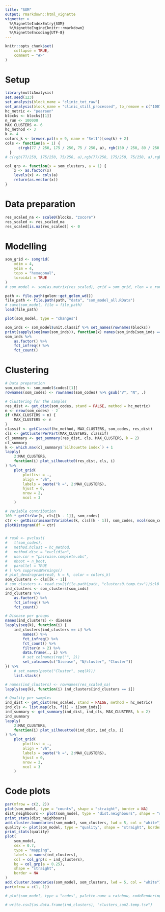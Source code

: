 ```yaml
---
title: "SOM"
output: rmarkdown::html_vignette
vignette: >
  %\VignetteIndexEntry{SOM}
  %\VignetteEngine{knitr::rmarkdown}
  %\VignetteEncoding{UTF-8}
---
```


```r
knitr::opts_chunk$set(
    collapse = TRUE,
    comment = "#>"
)
```

# Setup
```r
library(multiAnalysis)
set.seed(123)
set_analysis(block_name = "clinic_tot_raw")
set_analysis(block_name = "clinic_still_processed", to_remove = c("1007", "1014"))
hc_metric <- "pearson"
blocks <- blocks[[1]]
n_run <- 100000
MAX_CLUSTERS <- 6
hc_method <- 3
k <- 4
colors_k <- brewer.pal(n = 9, name = "Set1")[seq(k) + 2]
cols <- function(a = 1) {
      c(rgb(77 / 250, 175 / 250, 75 / 250, a), rgb(150 / 250, 80 / 250, 150 / 250, a), rgb(1, 40 / 250, 45 / 250, a), rgb(1, 0.5, 0, a), rgb(0 / 250, 120 / 250, 180 / 250, a))
  }
# c(rgb(77/250, 175/250, 75/250, a),rgb(77/250, 175/250, 75/250, a),rgb(150/250, 80/250, 150/250, a), rgb(150/250, 80/250, 150/250, a)) #, rgb(1, 40/250, 45/250, a), rgb(1, 0.5, 0, a), rgb(0/250, 120/250, 180/250, a))

col_grp <- function(x = som_clusters, a = 1) {
    x <- as.factor(x)
    levels(x) <- cols(a)
    return(as.vector(x))
}
```

# Data preparation
```r
res_scaled_na <- scale0(blocks, "zscore")
res_scaled <- res_scaled_na
res_scaled[is.na(res_scaled)] <- 0
```

# Modelling
```r
som_grid <- somgrid(
    xdim = 4,
    ydim = 4,
    topo = "hexagonal",
    toroidal = TRUE
)
# som_model <- som(as.matrix(res_scaled), grid = som_grid, rlen = n_run)

path <- file.path(golem::get_golem_wd())
file_path <- file.path(path, "data", "som_model_all.RData")
# save(som_model, file = file_path)
load(file_path)

plot(som_model, type = "changes")

som_inds <- som_model$unit.classif %>% set_names(rownames(blocks))
print(sapply(seq(max(som_inds)), function(x) names(som_inds[som_inds == x])))
som_inds %>%
    as.factor() %>%
    fct_infreq() %>%
    fct_count()
```

# Clustering
```r
# Data preparation
som_codes <- som_model$codes[[1]]
rownames(som_codes) <- rownames(som_codes) %>% gsub("V", "N", .)

# Clustering for the samples
res_dist <- get_dist(som_codes, stand = FALSE, method = hc_metric)
n <- nrow(som_codes) - 2
if (MAX_CLUSTERS > n) {
    MAX_CLUSTERS <- n
}
classif <- getClassif(hc_method, MAX_CLUSTERS, som_codes, res_dist)
cls <- getClusterPerPart(MAX_CLUSTERS, classif)
cl_summary <- get_summary(res_dist, cls, MAX_CLUSTERS, k = 2)
cl_summary
k <- which.max(cl_summary$`Silhouette index`) + 1
lapply(
    2:MAX_CLUSTERS,
    function(i) plot_silhouette0(res_dist, cls, i)
) %>%
    plot_grid(
        plotlist = .,
        align = "vh",
        labels = paste("k =", 2:MAX_CLUSTERS),
        hjust = 0,
        nrow = 2,
        ncol = 3
    )

# Variable contribution
100 * getCtrVar(k, cls[[k - 1]], som_codes)
ctr <- getDiscriminantVariables(k, cls[[k - 1]], som_codes, ncol(som_codes))
plotHistogram(df = ctr)


# res0 <- pvclust(
#   t(som_codes),
#   method.hclust = hc_method,
#   method.dist = "euclidian",
#   use.cor = "pairwise.complete.obs",
#   nboot = n_boot,
#   parallel = TRUE
# ) %>% suppressWarnings()
# plot_dendrogram(res0, k = k, color = colors_k)
som_clusters <- cls[[k - 1]]
# som_clusters <- read.csv2(file.path(path, "clusters0.temp.tsv"))$cl0
ind_clusters <- som_clusters[som_inds]
ind_clusters %>%
    as.factor() %>%
    fct_infreq() %>%
    fct_count()

# Disease per groups
names(ind_clusters) <- disease
lapply(seq(k), function(i) {
    ind_clusters[ind_clusters == i] %>%
        names() %>%
        fct_infreq() %>%
        fct_count() %>%
        filter(n > 2) %>%
        data.frame(., i) %>%
        # set_colnames(rep("", 2))
        set_colnames(c("Disease", "N/cluster", "Cluster"))
}) %>%
    # set_names(paste("Cluster", seq(k)))
    list.stack()

# names(ind_clusters) <- rownames(res_scaled_na)
lapply(seq(k), function(i) ind_clusters[ind_clusters == i])

# Quality per samples
ind_dist <- get_dist(res_scaled, stand = FALSE, method = hc_metric)
ind_cls <- list.map(cls, f(i) ~ i[som_inds])
ind_summary <- get_summary(ind_dist, ind_cls, MAX_CLUSTERS, k = 2)
ind_summary
lapply(
    2:MAX_CLUSTERS,
    function(i) plot_silhouette0(ind_dist, ind_cls, i)
) %>%
    plot_grid(
        plotlist = .,
        align = "vh",
        labels = paste("k =", 2:MAX_CLUSTERS),
        hjust = 0,
        nrow = 2,
        ncol = 3
    )

```

# Code plots
```r
par(mfrow = c(2, 2))
plot(som_model, type = "counts", shape = "straight", border = NA)
dist_neighbours <- plot(som_model, type = "dist.neighbours", shape = "straight", border = NA)
print_stats(dist_neighbours)
add.cluster.boundaries(som_model, som_clusters, lwd = 5, col = "white")
quality <- plot(som_model, type = "quality", shape = "straight", border = NA)
print_stats(quality)
plot(
    som_model,
    cex = 0.7,
    type = "mapping",
    labels = names(ind_clusters),
    col = col_grp(x = ind_clusters),
    bg = col_grp(a = 0.25),
    shape = "straight",
    border = NA
)
add.cluster.boundaries(som_model, som_clusters, lwd = 5, col = "white")
par(mfrow = c(1, 1))

# plot(som_model, type = "codes", palette.name = rainbow, codeRendering = "segments")

# write.csv2(as.data.frame(ind_clusters), "clusters_som2.temp.tsv")
```
